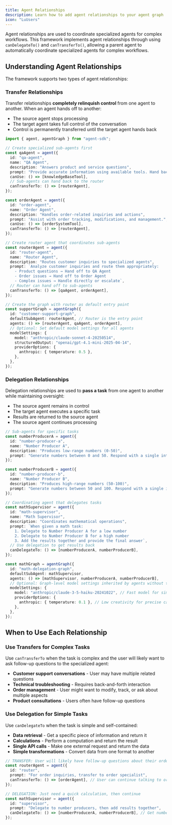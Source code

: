 ```yaml
---
title: Agent Relationships
description: Learn how to add agent relationships to your agent graph
icon: "LuUsers"
---
```


Agent relationships are used to coordinate specialized agents for complex workflows. This framework implements agent relationships through using `canDelegateTo()` and `canTransferTo()`, allowing a parent agent to automatically coordinate specialized agents for complex workflows.

## Understanding Agent Relationships

The framework supports two types of agent relationships:

### Transfer Relationships

Transfer relationships **completely relinquish control** from one agent to another. When an agent hands off to another:

- The source agent stops processing
- The target agent takes full control of the conversation
- Control is permanently transferred until the target agent hands back

```typescript
import { agent, agentGraph } from "agent-sdk";

// Create specialized sub-agents first
const qaAgent = agent({
  id: "qa-agent",
  name: "QA Agent",
  description: "Answers product and service questions",
  prompt: "Provide accurate information using available tools. Hand back to router if unable to help.",
  canUse: () => [knowledgeBaseTool],
  // Sub-agents can hand back to the router
  canTransferTo: () => [routerAgent],
});

const orderAgent = agent({
  id: "order-agent",
  name: "Order Agent",
  description: "Handles order-related inquiries and actions",
  prompt: "Assist with order tracking, modifications, and management.",
  canUse: () => [orderSystemTool],
  canTransferTo: () => [routerAgent],
});

// Create router agent that coordinates sub-agents
const routerAgent = agent({
  id: "router-agent",
  name: "Router Agent",
  description: "Routes customer inquiries to specialized agents",
  prompt: `Analyze customer inquiries and route them appropriately:
    - Product questions → Hand off to QA Agent
    - Order issues → Hand off to Order Agent
    - Complex issues → Handle directly or escalate`,
  // Router can hand off to sub-agents
  canTransferTo: () => [qaAgent, orderAgent],
});

// Create the graph with router as default entry point
const supportGraph = agentGraph({
  id: "customer-support-graph",
  defaultSubAgent: routerAgent, // Router is the entry point
  agents: () => [routerAgent, qaAgent, orderAgent],
  // Optional: Set default model settings for all agents
  modelSettings: {
    model: "anthropic/claude-sonnet-4-20250514",
    structuredOutput: "openai/gpt-4.1-mini-2025-04-14",
    providerOptions: {
      anthropic: { temperature: 0.5 },
    },
  },
});
```

### Delegation Relationships

Delegation relationships are used to **pass a task** from one agent to another while maintaining oversight:

- The source agent remains in control
- The target agent executes a specific task
- Results are returned to the source agent
- The source agent continues processing

```typescript
// Sub-agents for specific tasks
const numberProducerA = agent({
  id: "number-producer-a",
  name: "Number Producer A",
  description: "Produces low-range numbers (0-50)",
  prompt: "Generate numbers between 0 and 50. Respond with a single integer.",
});

const numberProducerB = agent({
  id: "number-producer-b",
  name: "Number Producer B",
  description: "Produces high-range numbers (50-100)",
  prompt: "Generate numbers between 50 and 100. Respond with a single integer.",
});

// Coordinating agent that delegates tasks
const mathSupervisor = agent({
  id: "math-supervisor",
  name: "Math Supervisor",
  description: "Coordinates mathematical operations",
  prompt: `When given a math task:
    1. Delegate to Number Producer A for a low number
    2. Delegate to Number Producer B for a high number  
    3. Add the results together and provide the final answer`,
  // Use delegation to get results back
  canDelegateTo: () => [numberProducerA, numberProducerB],
});

const mathGraph = agentGraph({
  id: "math-delegation-graph",
  defaultSubAgent: mathSupervisor,
  agents: () => [mathSupervisor, numberProducerA, numberProducerB],
  // Optional: Graph-level model settings inherited by agents without their own config
  modelSettings: {
    model: "anthropic/claude-3-5-haiku-20241022", // Fast model for simple math tasks
    providerOptions: {
      anthropic: { temperature: 0.1 }, // Low creativity for precise calculations
    },
  },
});
```

## When to Use Each Relationship

### Use Transfers for Complex Tasks

Use `canTransferTo` when the task is complex and the user will likely want to ask follow-up questions to the specialized agent:

- **Customer support conversations** - User may have multiple related questions
- **Technical troubleshooting** - Requires back-and-forth interaction
- **Order management** - User might want to modify, track, or ask about multiple aspects
- **Product consultations** - Users often have follow-up questions

### Use Delegation for Simple Tasks

Use `canDelegateTo` when the task is simple and self-contained:

- **Data retrieval** - Get a specific piece of information and return it
- **Calculations** - Perform a computation and return the result
- **Single API calls** - Make one external request and return the data
- **Simple transformations** - Convert data from one format to another

```typescript
// TRANSFER: User will likely have follow-up questions about their order
const routerAgent = agent({
  id: "router",
  prompt: "For order inquiries, transfer to order specialist",
  canTransferTo: () => [orderAgent], // User can continue talking to order agent
});

// DELEGATION: Just need a quick calculation, then continue
const mathSupervisor = agent({
  id: "supervisor",
  prompt: "Delegate to number producers, then add results together",
  canDelegateTo: () => [numberProducerA, numberProducerB], // Get numbers and continue
});
```
